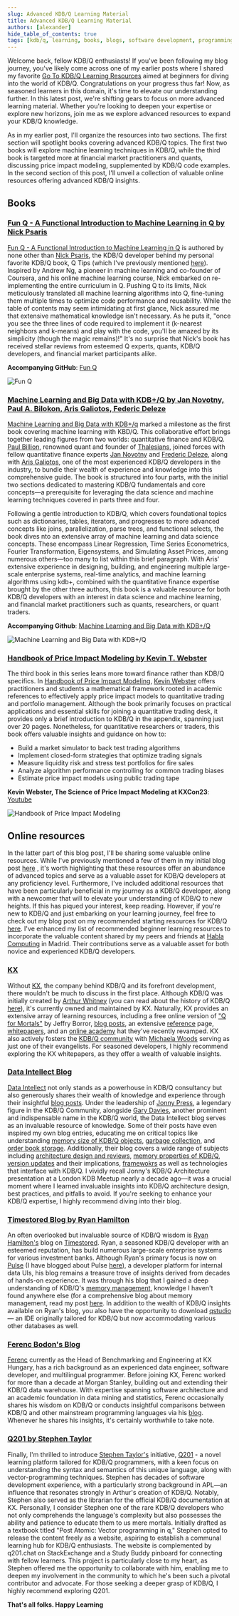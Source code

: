 ```yaml
---
slug: Advanced KDB/Q Learning Material
title: Advanced KDB/Q Learning Material
authors: [alexander]
hide_table_of_contents: true
tags: [kdb/q, learning, books, blogs, software development, programming]
---
```


Welcome back, fellow KDB/Q enthusiasts! If you've been following my blog journey, you've likely come across one of my earlier posts where I shared my favorite [Go To KDB/Q Learning Resources](https://www.defconq.tech/blog/Go-To%20KDB/Q%20Learning%20Resources) aimed at beginners for diving into the world of KDB/Q. Congratulations on your progress thus far! Now, as seasoned learners in this domain, it's time to elevate our understanding further. In this latest post, we're shifting gears to focus on more advanced learning material. Whether you're looking to deepen your expertise or explore new horizons, join me as we explore advanced resources to expand your KDB/Q knowledge.

<!-- truncate -->

As in my earlier post, I'll organize the resources into two sections. The first section will spotlight books covering advanced KDB/Q topics. The first two books will explore machine learning techniques in KDB/Q, while the third book is targeted more at financial market practitioners and quants, discussing price impact modeling, supplemented by KDB/Q code examples. In the second section of this post, I'll unveil a collection of valuable online resources offering advanced KDB/Q insights.

## Books

### [Fun Q - A Functional Introduction to Machine Learning in Q by Nick Psaris](https://amzn.to/4hgkZKY)

[Fun Q - A Functional Introduction to Machine Learning in Q](https://amzn.to/4hgkZKY) is authored by none other than [Nick Psaris](https://www.linkedin.com/in/nickpsaris/), the KDB/Q developer behind my personal favorite KDB/Q book, Q Tips (which I've previously mentioned [here](https://www.defconq.tech/blog/Go-To%20KDB/Q%20Learning%20Resources#q-tips-by-nick-psaris)). Inspired by Andrew Ng, a pioneer in machine learning and co-founder of Coursera, and his online machine learning course, Nick embarked on re-implementing the entire curriculum in Q. Pushing Q to its limits, Nick meticulously translated all machine learning algorithms into Q, fine-tuning them multiple times to optimize code performance and reusability. While the table of contents may seem intimidating at first glance, Nick assured me that extensive mathematical knowledge isn't necessary. As he puts it, "once you see the three lines of code required to implement it (k-nearest neighbors and k-means) and play with the code, you'll be amazed by its simplicity (though the magic remains)!" It's no surprise that Nick's book has received stellar reviews from esteemed Q experts, quants, KDB/Q developers, and financial market participants alike.

**Accompanying GitHub**: [Fun Q](https://github.com/psaris/funq)

![Fun Q](./funQ.png) 

### [Machine Learning and Big Data with KDB+/Q by Jan Novotny, Paul A. Bilokon, Aris Galiotos, Federic Deleze](https://amzn.to/4hbKixF)

[Machine Learning and Big Data with KDB+/q](https://amzn.to/4hbKixF) marked a milestone as the first book covering machine learning with KBD/Q. This collaborative effort brings together leading figures from two worlds: quantitative finance and KDB/Q. [Paul Billion](https://www.linkedin.com/in/bilokon/), renowned quant and founder of [Thalesians](https://thalesians.com), joined forces with fellow quantitative finance experts [Jan Novotny](https://www.linkedin.com/in/jan-novotny-44865510/) and [Frederic Deleze](https://www.linkedin.com/in/frédéric-délèze-9324652/), along with [Aris Galiotos](https://www.linkedin.com/in/ftiok/), one of the most experienced KDB/Q developers in the industry, to bundle their wealth of experience and knowledge into this comprehensive guide. The book is structured into four parts, with the initial two sections dedicated to mastering KDB/Q fundamentals and core concepts—a prerequisite for leveraging the data science and machine learning techniques covered in parts three and four. 

Following a gentle introduction to KDB/Q, which covers foundational topics such as dictionaries, tables, iterators, and progresses to more advanced concepts like joins, parallelization, parse trees, and functional selects, the book dives nto an extensive array of machine learning and data science concepts. These encompass Linear Regression, Time Series Econometrics, Fourier Transformation, Eigensystems, and Simulating Asset Prices, among numerous others—too many to list within this brief paragraph. With Aris' extensive experience in designing, building, and engineering multiple large-scale enterprise systems, real-time analytics, and machine learning algorithms using kdb+, combined with the quantitative finance expertise brought by the other three authors, this book is a valuable resource for both KDB/Q developers with an interest in data science and machine learning, and financial market practitioners such as quants, researchers, or quant traders.

**Accompanying Github**: [Machine Learning and Big Data with KDB+/Q](https://github.com/hanssmail/quantQ)

![Machine Learning and Big Data with KDB+/Q](./MLQ.png)

### [Handbook of Price Impact Modeling by Kevin T. Webster](https://amzn.to/3Yhf7rR)

The third book in this series leans more toward finance rather than KDB/Q specifics. In [Handbook of Price Impact Modeling](https://amzn.to/3Yhf7rR), [Kevin Webster](https://www.linkedin.com/in/kevin-t-webster/)  offers practitioners and students a mathematical framework rooted in academic references to effectively apply price impact models to quantitative trading and portfolio management. Although the book primarily focuses on practical applications and essential skills for joining a quantitative trading desk, it provides only a brief introduction to KDB/Q in the appendix, spanning just over 20 pages. Nonetheless, for quantitative researchers or traders, this book offers valuable insights and guidance on how to: 
- Build a market simulator to back test trading algorithms
- Implement closed-form strategies that optimize trading signals
- Measure liquidity risk and stress test portfolios for fire sales
- Analyze algorithm performance controlling for common trading biases
- Estimate price impact models using public trading tape

**Kevin Webster, The Science of Price Impact Modeling at KXCon23**: [Youtube](https://www.youtube.com/watch?v=kZij5uX_Tm0)

![Handbook of Price Impact Modeling](./PIM.png)

## Online resources 

In the latter part of this blog post, I'll be sharing some valuable online resources. While I've previously mentioned a few of them in my initial blog post [here](https://www.defconq.tech/blog/Go-To%20KDB/Q%20Learning%20Resources) , it's worth highlighting that these resources offer an abundance of advanced topics and serve as a valuable asset for KDB/Q developers at any proficiency level. Furthermore, I've included additional resources that have been particularly beneficial in my journey as a KDB/Q developer, along with a newcomer that will to elevate your understanding of KDB/Q to new heights. If this has piqued your interest, keep reading. However, if you're new to KDB/Q and just embarking on your learning journey, feel free to check out my blog post on my recommended starting resources for KDB/Q [here](https://www.defconq.tech/blog/Go-To%20KDB/Q%20Learning%20Resources). I've enhanced my list of recommended beginner learning resources to incorporate the valuable content shared by my peers and friends at [Habla Computing](https://hablapps.com) in Madrid. Their contributions serve as a valuable asset for both novice and experienced KDB/Q developers.

### [KX](https://kx.com)

Without [KX](https://kx.com), the company behind KDB/Q and its forefront development, there wouldn't be much to discuss in the first place. Although KDB/Q was initially created by [Arthur Whitney](https://en.wikipedia.org/wiki/Arthur_Whitney_(computer_scientist)) (you can read about the history of KDB/Q [here](https://www.defconq.tech/docs/language/history)), it's currently owned and maintained by KX. Naturally, KX provides an extensive array of learning resources, including a free online version of ["Q for Mortals"](https://code.kx.com/q4m3/) by Jeffry Borror, [blog posts](https://kx.com/blog/), an extensive [reference](https://code.kx.com/q/ref/) page, [whitepapers](https://code.kx.com/q/wp/), and an [online academy](https://learninghub.kx.com/academy/) hat they've recently revamped. KX also actively fosters the [KDB/Q community](https://learninghub.kx.com/forums/) with [Michaela Woods](https://www.linkedin.com/in/michaela-woods-50502b60/) serving as just one of their evangelists. For seasoned developers, I highly recommend exploring the KX whitepapers, as they offer a wealth of valuable insights.

### [Data Intellect Blog](https://dataintellect.com/thoughts/?_sft_category=blog) 

[Data Intellect](https://dataintellect.com) not only stands as a powerhouse in KDB/Q consultancy but also generously shares their wealth of knowledge and experience through their insightful [blog posts](https://dataintellect.com/thoughts/?_sft_category=blog). Under the leadership of [Jonny Press](https://www.linkedin.com/in/jonny-press-7005602/), a legendary figure in the KDB/Q Community, alongside [Gary Davies](https://www.linkedin.com/in/drgarydavies-kdb/), another prominent and indispensable name in the KDB/Q world, the Data Intellect blog serves as an invaluable resource of knowledge. Some of their posts have even inspired my own blog entries, educating me on critical topics like understanding [memory size of KDB/Q objects](https://dataintellect.com/blog/adventure-in-retrieving-memory-size-of-kdb-object/), [garbage collection](https://dataintellect.com/blog/garbage-collection-kdb/), and [order book storage](https://dataintellect.com/blog/level-2-storage-formats/). Additionally, their blog covers a wide range of subjects including [architecture design and reviews](https://dataintellect.com/blog/ark-0-introducing-ark/), [memory properties of KDB/Q](https://dataintellect.com/blog/kdb-is-memory-hungry-right/), [version updates](https://dataintellect.com/blog/unlimited-connections-a-kdb-4-1-story/) and their implications, [framewokrs](https://dataintellect.com/blog/ark-1-kdb-framework/) as well as technologies that interface with KDB/Q. I vividly recall Jonny's KDB/Q Architecture presentation at a London KDB Meetup nearly a decade ago—it was a crucial moment where I learned invaluable insights into KDB/Q architecture design, best practices, and pitfalls to avoid. If you're seeking to enhance your KDB/Q expertise, I highly recommend diving into their blog.

### [Timestored Blog by Ryan Hamilton](https://www.timestored.com/b/)

An often overlooked but invaluable source of KDB/Q wisdom is [Ryan Hamilton's](https://www.linkedin.com/in/justryanhamilton/) blog on [Timestored](https://www.timestored.com). Ryan, a seasoned KDB/Q developer with an esteemed reputation, has build numerous large-scale enterprise systems for various investment banks. Although Ryan's primary focus is now on [Pulse](https://www.timestored.com/pulse/) (I have blogged about Pulse [here](https://www.defconq.tech/docs/productivity/pulse)), a developer platform for internal data UIs, his blog remains a treasure trove of insights derived from decades of hands-on experience. It was through his blog that I gained a deep understanding of KDB/Q's [memory management](https://www.timestored.com/kdb-guides/memory-management), knowledge I haven't found anywhere else (for a comprehensive blog about memory management, read my post [here](https://www.defconq.tech/docs/concepts/memoryManagement). In addition to the wealth of KDB/Q insights available on Ryan's blog, you also have the opportunity to download [qstudio](https://www.timestored.com/qstudio/) — an IDE originally tailored for KDB/Q but now accommodating various other databases as well.   

### [Ferenc Bodon's Blog](https://bodonferenc.github.io)

[Ferenc](https://www.linkedin.com/in/ferencbodon/) currently as the Head of Benchmarking and Engineering at KX Hungary, has a rich background as an experienced data engineer, software developer, and multilingual programmer. Before joining KX, Ferenc worked for more than a decade at Morgan Stanley, building out and extending their KDB/Q data warehouse. With expertise spanning software architecture and an academic foundation in data mining and statistics, Ferenc occasionally shares his wisdom on KDB/Q or conducts insightful comparisons between KDB/Q and other mainstream programming languages via his [blog](https://bodonferenc.github.io). Whenever he shares his insights, it's certainly worthwhile to take note.

### [Q201 by Stephen Taylor](https://q201.org)

Finally, I'm thrilled to introduce [Stephen Taylor's](https://www.linkedin.com/in/stephen-taylor-b5ba78/) initiative, [Q201](https://q201.org) - a novel learning platform tailored for KDB/Q programmers, with a keen focus on understanding the syntax and semantics of this unique language, along with vector-programming techniques. Stephen has decades of software development experience, with a particularly strong background in APL—an influence that resonates strongly in Arthur's creation of KDB/Q. Notably, Stephen also served as the librarian for the official KDB/Q documentation at KX. Personally, I consider Stephen one of the rare KDB/Q developers who not only comprehends the language's complexity but also possesses the ability and patience to educate them to us mere mortals. Initially drafted as a textbook titled "Post Atomic: Vector programming in q," Stephen opted to release the content freely as a website, aspiring to establish a communal learning hub for KDB/Q enthusiasts. The website is complemented by q201.chat on StackExchange and a Study Buddy pinboard for connecting with fellow learners. This project is particularly close to my heart, as Stephen offered me the opportunity to collaborate with him, enabling me to deepen my involvement in the community to which he's been such a pivotal contributor and advocate. For those seeking a deeper grasp of KDB/Q, I highly recommend exploring Q201.


**That's all folks. Happy Learning**

